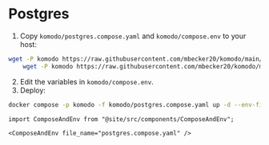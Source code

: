 # Postgres

1. Copy `komodo/postgres.compose.yaml` and `komodo/compose.env` to your host:
```bash
wget -P komodo https://raw.githubusercontent.com/mbecker20/komodo/main/compose/postgres.compose.yaml && \
	wget -P komodo https://raw.githubusercontent.com/mbecker20/komodo/main/compose/compose.env
```
2. Edit the variables in `komodo/compose.env`.
3. Deploy:

```bash
docker compose -p komodo -f komodo/postgres.compose.yaml up -d --env-file komodo/compose.env
```

```mdx-code-block
import ComposeAndEnv from "@site/src/components/ComposeAndEnv";

<ComposeAndEnv file_name="postgres.compose.yaml" />
```